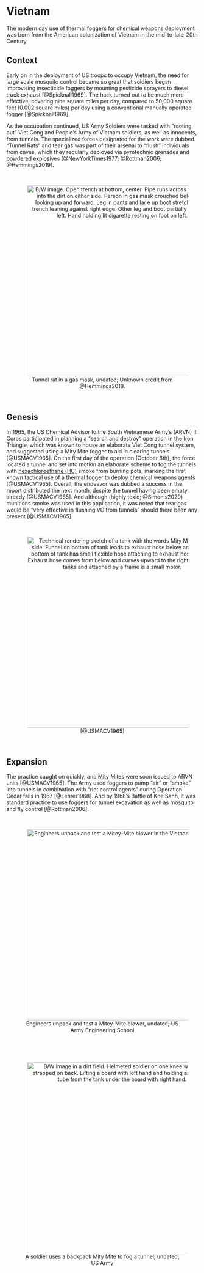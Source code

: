 
# Vietnam {-}

The modern day use of thermal foggers for chemical weapons deployment was born from the American colonization of Vietnam in the mid-to-late-20th Century. 

## Context {-}

Early on in the deployment of US troops to occupy Vietnam, the need for large scale mosquito control became so great that soldiers began improvising insecticide foggers by mounting pesticide sprayers to diesel truck exhaust [@Spicknall1969]. 
The hack turned out to be much more effective, covering nine square miles per day, compared to 50,000 square feet (0.002 square miles) per day using a conventional manually operated fogger [@Spicknall1969].

As the occupation continued, US Army Soldiers were tasked with "rooting out" Viet Cong and People's Army of Vietnam soldiers, as well as innocents, from tunnels.
The specialized forces designated for the work were dubbed "Tunnel Rats" and tear gas was part of their arsenal to "flush" individuals from caves, which they regularly deployed via pyrotechnic grenades and powdered explosives [@NewYorkTimes1977; @Rottman2006; @Hemmings2019].

<br>
<div style="text-align: center;">
<figure>
  <img src="img/rat_mask.png" width="500" alt="B/W image. Open trench at bottom, center. Pipe runs across trench and into the dirt on either side. Person in gas mask crouched below pipe looking up and forward. Leg in pants and lace up boot stretched over trench leaning against right edge. Other leg and boot partially visible on left. Hand holding lit cigarette resting on foot on left." style="margin: 0 1em 0 1em" />
  <figcaption>
  Tunnel rat in a gas mask, undated; Unknown credit from @Hemmings2019.
  </figcaption>
</figure>
</div>
<br>

## Genesis {-}

In 1965, the US Chemical Advisor to the South Vietnamese Army's (ARVN) III Corps participated in planning a "search and destroy" operation in the Iron Triangle, which was known to house an elaborate Viet Cong tunnel system, and suggested using a Mity Mite fogger to aid in clearing tunnels [@USMACV1965].
On the first day of the operation (October 8th), the force located a tunnel and set into motion an elaborate scheme to fog the tunnels with [hexachloroethane (HC)](/hc) smoke from burning pots, marking the first known tactical use of a thermal fogger to deploy chemical weapons agents [@USMACV1965].
Overall, the endeavor was dubbed a success in the report distributed the next month, despite the tunnel having been empty already [@USMACV1965].
And although (highly toxic; @Simonis2020) munitions smoke was used in this application, it was noted that tear gas would be "very effective in flushing VC from tunnels" should there been any present [@USMACV1965]. 

<br>
<div style="text-align: center;">
<figure>
  <img src="img/mity_mite.jpg" width="500" alt="Technical rendering sketch of a tank with the words Mity Mite on the side. Funnel on bottom of tank leads to exhaust hose below and pipe on bottom of tank has small flexible hose attaching to exhaust hose as well. Exhaust hose comes from below and curves upward to the right. Below the tanks and attached by a frame is a small motor." style="margin: 0 1em 0 1em" />
  <figcaption>
  [@USMACV1965]
  </figcaption>
</figure>
</div>
<br>


## Expansion {-}

The practice caught on quickly, and Mity Mites were soon issued to ARVN units [@USMACV1965].
The Army used foggers to pump "air" or "smoke" into tunnels in combination with "riot control agents" during Operation Cedar falls in 1967 [@Lehrer1968]. 
And by 1968's Battle of Khe Sanh, it was standard practice to use foggers for tunnel excavation as well as mosquito and fly control [@Rottman2006]. 

<br>
<div style="text-align: center;">
<figure>
  <img src="img/unpack_test.jpg" width="500" alt="Engineers unpack and test a Mitey-Mite blower in the Vietnamese jungle" style="margin: 0 1em 0 1em" />
  <figcaption>
  Engineers unpack and test a Mitey-Mite blower, undated; US Army Engineering School
  </figcaption>
</figure>
</div>
<br>


<br>
<div style="text-align: center;">
<figure>
  <img src="img/mighty_mite.png" width="500" alt="B/W image in a dirt field. Helmeted soldier on one knee with tank strapped on back. Lifting a board with left hand and holding an exhaust tube from the tank under the board with right hand." style="margin: 0 1em 0 1em" />
  <figcaption>
  A soldier uses a backpack Mity Mite to fog a tunnel, undated; US Army
  </figcaption>
</figure>
</div>
<br>
